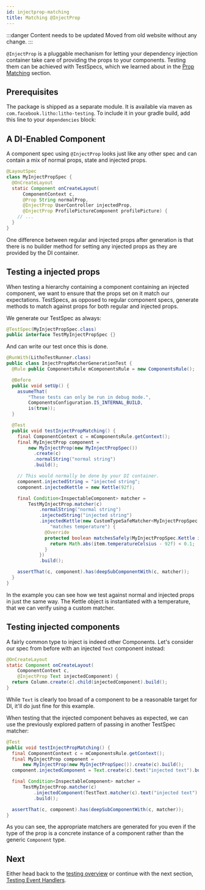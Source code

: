 ```yaml
---
id: injectprop-matching
title: Matching @InjectProp
---
```


:::danger Content needs to be updated
Moved from old website without any change.
:::


`@InjectProp` is a pluggable mechanism for letting your dependency injection
container take care of providing the props to your components. Testing them can
be achieved with TestSpecs, which we learned about in the [Prop
Matching](prop-matching) section.

## Prerequisites

The package is shipped as a separate module. It is available via maven as
`com.facebook.litho:litho-testing`. To include it in your gradle build, add this
line to your `dependencies` block:


<VersionedCodeBlock language="groovy" code={testingDependenciesCode} />

## A DI-Enabled Component

A component spec using `@InjectProp` looks just like any other spec and can
contain a mix of normal props, state and injected props.


```java
@LayoutSpec
class MyInjectPropSpec {
  @OnCreateLayout
  static Component onCreateLayout(
      ComponentContext c,
      @Prop String normalProp,
      @InjectProp UserController injectedProp,
      @InjectProp ProfilePictureComponent profilePicture) {
    // ...
  }
}
```

One difference between regular and injected props after generation is that there
is no builder method for setting any injected props as they are provided by the
DI container.

## Testing a injected props

When testing a hierarchy containing a component containing an injected
component, we want to ensure that the props set on it match our expectations.
TestSpecs, as opposed to regular component specs, generate methods to match
against props for both regular and injected props.

We generate our TestSpec as always:

```java
@TestSpec(MyInjectPropSpec.class)
public interface TestMyInjectPropSpec {}
```

And can write our test once this is done.

```java
@RunWith(LithoTestRunner.class)
public class InjectPropMatcherGenerationTest {
  @Rule public ComponentsRule mComponentsRule = new ComponentsRule();

  @Before
  public void setUp() {
    assumeThat(
        "These tests can only be run in debug mode.",
        ComponentsConfiguration.IS_INTERNAL_BUILD,
        is(true));
  }

  @Test
  public void testInjectPropMatching() {
    final ComponentContext c = mComponentsRule.getContext();
    final MyInjectProp component =
        new MyInjectProp(new MyInjectPropSpec())
          .create(c)
          .normalString("normal string")
          .build();

    // This would normally be done by your DI container.
    component.injectedString = "injected string";
    component.injectedKettle = new Kettle(92f);

    final Condition<InspectableComponent> matcher =
        TestMyInjectProp.matcher(c)
            .normalString("normal string")
            .injectedString("injected string")
            .injectedKettle(new CustomTypeSafeMatcher<MyInjectPropSpec.Kettle>(
                "matches temperature") {
              @Override
              protected boolean matchesSafely(MyInjectPropSpec.Kettle item) {
                return Math.abs(item.temperatureCelsius - 92f) < 0.1;
              }
            })
            .build();

    assertThat(c, component).has(deepSubComponentWith(c, matcher));
  }
}
```

In the example you can see how we test against normal and injected props in just
the same way. The Kettle object is instantiated with a temperature, that we can
verify using a custom matcher.

## Testing injected components

A fairly common type to inject is indeed other Components. Let's consider our
spec from before with an injected `Text` component instead:

```java
@OnCreateLayout
static Component onCreateLayout(
    ComponentContext c,
    @InjectProp Text injectedComponent) {
  return Column.create(c).child(injectedComponent).build();
}
```

While `Text` is clearly too broad of a component to be a reasonable target for
DI, it'll do just fine for this example.

When testing that the injected component behaves as expected, we can use the
previously explored pattern of passing in another TestSpec matcher:

```java
@Test
public void testInjectPropMatching() {
  final ComponentContext c = mComponentsRule.getContext();
  final MyInjectProp component =
      new MyInjectProp(new MyInjectPropSpec()).create(c).build();
  component.injectedComponent = Text.create(c).text("injected text").build();

  final Condition<InspectableComponent> matcher =
      TestMyInjectProp.matcher(c)
          .injectedComponent(TestText.matcher(c).text("injected text").build())
          .build();

  assertThat(c, component).has(deepSubComponentWith(c, matcher));
}
```

As you can see, the appropriate matchers are generated for you even if the
type of the prop is a concrete instance of a component rather than the generic
`Component` type.

## Next

Either head back to the [testing overview](testing-overview) or
continue with the next section, [Testing Event Handlers](event-handler-testing).
